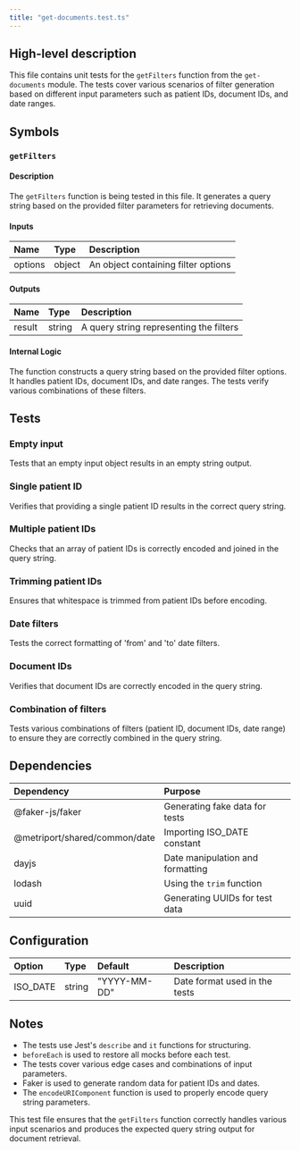 ```yaml
---
title: "get-documents.test.ts"
---
```


## High-level description
This file contains unit tests for the `getFilters` function from the `get-documents` module. The tests cover various scenarios of filter generation based on different input parameters such as patient IDs, document IDs, and date ranges.

## Symbols

### `getFilters`
#### Description
The `getFilters` function is being tested in this file. It generates a query string based on the provided filter parameters for retrieving documents.

#### Inputs
| Name | Type | Description |
|:-----|:-----|:------------|
| options | object | An object containing filter options |

#### Outputs
| Name | Type | Description |
|:-----|:-----|:------------|
| result | string | A query string representing the filters |

#### Internal Logic
The function constructs a query string based on the provided filter options. It handles patient IDs, document IDs, and date ranges. The tests verify various combinations of these filters.

## Tests

### Empty input
Tests that an empty input object results in an empty string output.

### Single patient ID
Verifies that providing a single patient ID results in the correct query string.

### Multiple patient IDs
Checks that an array of patient IDs is correctly encoded and joined in the query string.

### Trimming patient IDs
Ensures that whitespace is trimmed from patient IDs before encoding.

### Date filters
Tests the correct formatting of 'from' and 'to' date filters.

### Document IDs
Verifies that document IDs are correctly encoded in the query string.

### Combination of filters
Tests various combinations of filters (patient ID, document IDs, date range) to ensure they are correctly combined in the query string.

## Dependencies
| Dependency | Purpose |
|:-----------|:--------|
| @faker-js/faker | Generating fake data for tests |
| @metriport/shared/common/date | Importing ISO_DATE constant |
| dayjs | Date manipulation and formatting |
| lodash | Using the `trim` function |
| uuid | Generating UUIDs for test data |

## Configuration
| Option | Type | Default | Description |
|:-------|:-----|:--------|:------------|
| ISO_DATE | string | "YYYY-MM-DD" | Date format used in the tests |

## Notes
- The tests use Jest's `describe` and `it` functions for structuring.
- `beforeEach` is used to restore all mocks before each test.
- The tests cover various edge cases and combinations of input parameters.
- Faker is used to generate random data for patient IDs and dates.
- The `encodeURIComponent` function is used to properly encode query string parameters.

This test file ensures that the `getFilters` function correctly handles various input scenarios and produces the expected query string output for document retrieval.